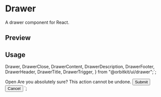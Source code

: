 

<Meta of={DrawerStories} />

<PrimitiveDocsButton docsUrl="https://github.com/emilkowalski/vaul" />

# Drawer

A drawer component for React.

## Preview

<Canvas of={DrawerStories.Default} />

## Usage

  Drawer,
  DrawerClose,
  DrawerContent,
  DrawerDescription,
  DrawerFooter,
  DrawerHeader,
  DrawerTitle,
  DrawerTrigger,
} from "@orbitkit/ui/drawer";`;

  <DrawerTrigger>Open</DrawerTrigger>
  <DrawerContent>
    <DrawerHeader>
      <DrawerTitle>Are you absolutely sure?</DrawerTitle>
      <DrawerDescription>This action cannot be undone.</DrawerDescription>
    </DrawerHeader>
    <DrawerFooter>
      <Button>Submit</Button>
      <DrawerClose>
        <Button variant="outline">Cancel</Button>
      </DrawerClose>
    </DrawerFooter>
  </DrawerContent>
</Drawer>`;

<Source code={importCode} language="ts" dark />
<Source code={usageCode} language="tsx" dark />
